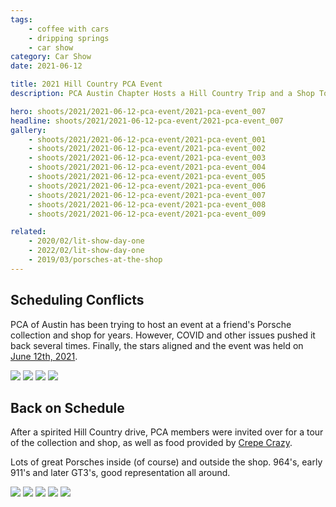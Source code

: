 ```yaml
---
tags:
    - coffee with cars
    - dripping springs
    - car show
category: Car Show
date: 2021-06-12

title: 2021 Hill Country PCA Event
description: PCA Austin Chapter Hosts a Hill Country Trip and a Shop Tour

hero: shoots/2021/2021-06-12-pca-event/2021-pca-event_007
headline: shoots/2021/2021-06-12-pca-event/2021-pca-event_007
gallery:
    - shoots/2021/2021-06-12-pca-event/2021-pca-event_001
    - shoots/2021/2021-06-12-pca-event/2021-pca-event_002
    - shoots/2021/2021-06-12-pca-event/2021-pca-event_003
    - shoots/2021/2021-06-12-pca-event/2021-pca-event_004
    - shoots/2021/2021-06-12-pca-event/2021-pca-event_005
    - shoots/2021/2021-06-12-pca-event/2021-pca-event_006
    - shoots/2021/2021-06-12-pca-event/2021-pca-event_007
    - shoots/2021/2021-06-12-pca-event/2021-pca-event_008
    - shoots/2021/2021-06-12-pca-event/2021-pca-event_009

related:
    - 2020/02/lit-show-day-one
    - 2022/02/lit-show-day-one
    - 2019/03/porsches-at-the-shop
---
```



<Gallery>

## Scheduling Conflicts

PCA of Austin has been trying to host an event at a friend's Porsche collection and shop for years. However, COVID and other issues pushed it back several times. Finally, the stars aligned and the event was held on <a href="https://hcrpca.org/event/john-patterson-collection-tech-session" title="PCA Event in Austin">June 12th, 2021</a>.

<div class="grid grid-cols-12 gap-8">
    <Image src={frontmatter.gallery[0]} class="w-full h-full object-cover" figureClass="row-full" sizes="50vw" />
    <Image src={frontmatter.gallery[1]} class="w-full h-full object-cover" figureClass="row-half" sizes="50vw" />
    <Image src={frontmatter.gallery[2]} class="w-full h-full object-cover" figureClass="row-half" sizes="50vw" />
    <Image src={frontmatter.gallery[3]} class="w-full h-full object-cover" figureClass="row-full" sizes="50vw" />
</div>

## Back on Schedule

After a spirited Hill Country drive, PCA members were invited over for a tour of the collection and shop, as well as food provided by <a href="https://www.crepecrazy.com" title="Crepe Crazy">Crepe Crazy</a>.

Lots of great Porsches inside (of course) and outside the shop. 964's, early 911's and later GT3's, good representation all around.

<div class="grid grid-cols-12 gap-8">
    <Image src={frontmatter.gallery[4]} class="w-full h-full object-cover" figureClass="row-full" sizes="50vw" />
    <Image src={frontmatter.gallery[5]} class="w-full h-full object-cover" figureClass="row-half" sizes="50vw" />
    <Image src={frontmatter.gallery[7]} class="w-full h-full object-cover" figureClass="row-half" sizes="50vw" />
    <Image src={frontmatter.gallery[6]} class="w-full h-full object-cover" figureClass="row-full" sizes="50vw" />
    <Image src={frontmatter.gallery[8]} class="w-full h-full object-cover" figureClass="row-full" sizes="50vw" />
</div>

</Gallery>
